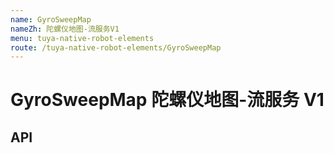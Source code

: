 ```yaml
---
name: GyroSweepMap
nameZh: 陀螺仪地图-流服务V1
menu: tuya-native-robot-elements
route: /tuya-native-robot-elements/GyroSweepMap
---
```



# GyroSweepMap 陀螺仪地图-流服务 V1

## API

<Props
  path="tuya-native-robot-elements/src/gyro-sweep-map/GyroSweepMap/index.tsx"
  of={GyroSweepMap}
/>
